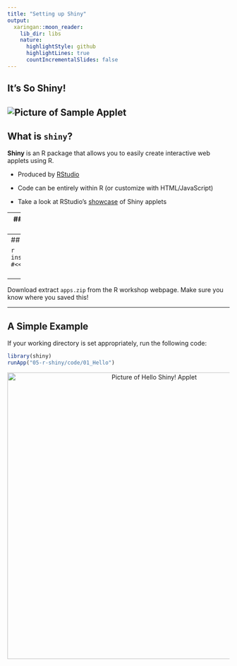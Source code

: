 ```yaml
---
title: "Setting up Shiny"
output: 
  xaringan::moon_reader:
    lib_dir: libs
    nature:
      highlightStyle: github
      highlightLines: true
      countIncrementalSlides: false
---
```


## It's So Shiny!

![Picture of Sample Applet](images/shiny_ex.png)
---
## What is `shiny`?

**Shiny** is an R package that allows you to easily create interactive web applets using R. 

- Produced by [RStudio](http://shiny.rstudio.com)

- Code can be entirely within R (or customize with HTML/JavaScript)

- Take a look at RStudio's [showcase](http://shiny.rstudio.com/gallery/) of Shiny applets

---
## Shiny Documentation and Help

- [RStudio Tutorial](http://shiny.rstudio.com/tutorial/)  
Much of today's material is motivated by this tutorial

- [Shiny Setup, Showcase, and Server setup](http://shiny.rstudio.com)  
Useful if you want to use shiny on your own webserver

- [Shiny Github Page](https://github.com/rstudio/shiny)  
See the latest updates

- [Shiny Mailing List](https://groups.google.com/g/shiny-discuss)  
Check the tutorial first, then search the mailing list.

---
## Installing Shiny

```r
install.packages("shiny") #<<
```
<br>
<br>
--
Download extract `apps.zip` from the R workshop webpage. Make sure you know where you saved this!

---
## A Simple Example

If your working directory is set appropriately, run the following code:

```r
library(shiny)
runApp("05-r-shiny/code/01_Hello")
```
<center>
<img src="images/HelloShinyScreenshot.png" alt="Picture of Hello Shiny! Applet" style="width:650px;">
</center>
